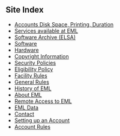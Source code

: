 

Site Index
----------

-   [Accounts Disk Space, Printing, Duration](accounts)
-   [Services available at EML](services)
-   [Software Archive (ELSA)](elsa)
-   [Software](software)
-   [Hardware](hardware)
-   [Copyright Information](copyright)
-   [Security Policies](security)
-   [Eligibility Policy](eligibility)
-   [Facility Rules](facility_rules)
-   [General Rules](rules)
-   [History of EML](history)
-   [About EML](about)
-   [Remote Access to EML](remote)
-   [EML Data](emldata)
-   [Contact](contact)
-   [Setting up an Account](acctsetup)
-   [Account Rules](account_rules)


